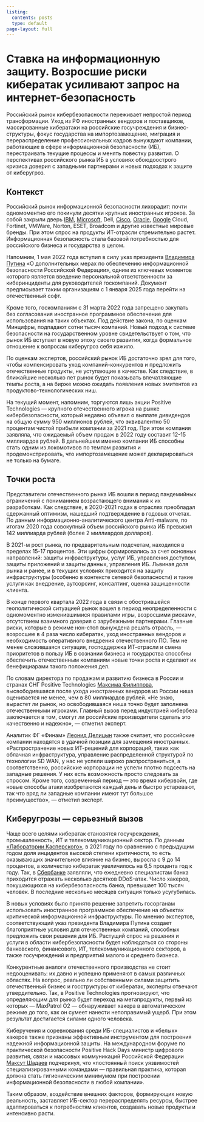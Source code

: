 ---
listing:
  contents: posts
  type: default
page-layout: full
---

# Ставка на информационную защиту. Возросшие риски кибератак усиливают запрос на интернет-безопасность

Российский рынок кибербезопасности переживает непростой период трансформации. Уход из РФ иностранных вендоров и поставщиков, массированные кибератаки на российские госучреждения и бизнес-структуры, фокус государства на импортозамещение, миграция и перераспределение профессиональных кадров вынуждают компании, работающие в сфере информационной безопасности (ИБ), перестраивать текущие процессы и менять повестку развития. О перспективах российского рынка ИБ в условиях обоюдоострого кризиса доверия с западными партнерами и новых подходах к защите от киберугроз.

## Контекст

Российский рынок информационной безопасности лихорадит: почти одномоментно его покинули десятки крупных иностранных игроков. За собой закрыли дверь [IBM](https://lenta.ru/tags/organizations/ibm/), [Microsoft](https://lenta.ru/tags/organizations/microsoft/), Dell, [Cisco](https://lenta.ru/tags/organizations/cisco/), [Oracle](https://lenta.ru/tags/organizations/oracle/), [Google](https://lenta.ru/tags/organizations/google/) Cloud, Fortinet, VMWare, Norton, ESET, Broadcom и другие известные мировые бренды. При этом спрос на продукты ИТ-отрасли стремительно растет. Информационная безопасность стала базовой потребностью для российского бизнеса и государства в целом.

Напомним, 1 мая 2022 года вступил в силу указ президента [Владимира Путина](https://lenta.ru/tags/persons/putin-vladimir/) «О дополнительных мерах по обеспечению информационной безопасности Российской Федерации», одним из ключевых моментов которого является введение персональной ответственности за киберинциденты для руководителей госкомпаний. Документ предписывает таким организациям с 1 января 2025 года перейти на отечественный софт.

Кроме того, госкомпаниям с 31 марта 2022 года запрещено закупать без согласования иностранное программное обеспечение для использования на таких объектах. Под действие закона, по оценкам Минцифры, подпадают сотни тысяч компаний. Новый подход к системе безопасности на государственном уровне свидетельствует о том, что рынок ИБ вступает в новую эпоху своего развития, когда формальное отношение к вопросам киберугроз себя изжило.

По оценкам экспертов, российский рынок ИБ достаточно зрел для того, чтобы компенсировать уход компаний-конкурентов и предложить отечественные продукты, не уступающие в качестве. Как следствие, в ближайшие несколько лет рынок будет показывать впечатляющие темпы роста, а на бирже можно ожидать появления новых эмитентов из продуктово-технологических ниш.

На текущий момент, напомним, торгуются лишь акции Positive Technologies --- крупного отечественного игрока на рынке кибербезопасности, который недавно объявил о выплате дивидендов на общую сумму 950 миллионов рублей, что эквивалентно 50 процентам чистой прибыли компании за 2021 год. При этом компания заявляла, что ожидаемый объем продаж в 2022 году составит 12-15 миллиардов рублей. В дальнейшем именно компании ИБ способны стать одним из локомотивов по темпам развития и продемонстрировать, что импортозамещение может декларироваться не только на бумаге.

## Точки роста

Представители отечественного рынка ИБ вошли в период пандемийных ограничений с пониманием возрастающего внимания к их разработкам. Как следствие, в 2020-2021 годах в отраслях преобладал сдержанный оптимизм, нашедший подтверждение в годовых отчетах. По данным информационно-аналитического центра Anti-malware, по итогам 2020 года совокупный объем российского рынка ИБ превысил 142 миллиарда рублей (более 2 миллиардов долларов).

В 2021-м рост рынка, по предварительным подсчетам, находился в пределах 15-17 процентов. Эти цифры формировались за счет основных направлений: защиты инфраструктуры, услуг ИБ, управления доступом, защиты приложений и защиты данных, управления ИБ. Львиная доля рынка и ранее, и в текущих условиях приходится на защиту инфраструктуры (особенно в контексте сетевой безопасности) и такие услуги как внедрение, аутсорсинг, консалтинг, оценка защищенности клиента.

В конце первого квартала 2022 года в связи с обострившейся геополитической ситуацией рынок вошел в период неопределенности с одномоментно изменившимися правилами игры, возросшими рисками, отсутствием взаимного доверия с зарубежными партнерами. Главные риски, которые в режиме нон-стоп вынуждена решать отрасль, --- возросшее в 4 раза число кибератак, уход иностранных вендоров и необходимость оперативного внедрения отечественного ПО. Тем не менее сложившаяся ситуация, господдержка ИТ-отрасли и смена приоритетов в пользу ИБ в сознании бизнеса и государства способны обеспечить отечественным компаниям новые точки роста и сделают их бенефициарами такого положения дел.

По словам директора по продажам и развитию бизнеса в России и странах СНГ Positive Technologies [Максима Филиппова](https://lenta.ru/tags/persons/filippov-maksim/), высвободившаяся после ухода иностранных вендоров из России ниша оценивается не менее, чем в 80 миллиардов рублей. «Не знаю, вырастет ли рынок, но освободившаяся ниша точно будет заполнена отечественными игроками. Главный вызов перед индустрией кибербеза заключается в том, смогут ли российские производители сделать это качественно и надежно», --- отметил эксперт.

Аналитик ФГ «Финам» [Леонид Делицын](https://lenta.ru/tags/persons/delitsyn-leonid/) также считает, что российские компании находятся в удачной позиции для замещения иностранных. «Распространение новых ИТ-решений для корпораций, таких как облачная инфраструктура, управление распределенной структурой по технологии SD WAN, у нас не успели широко распространиться, а соответственно, российские корпорации не успели плотно подсесть на западные решения. У них есть возможность просто следовать за спросом. Кроме того, современный период --- это время кибервойн, где новые способы атаки изобретаются каждый день и быстро устаревают, так что вряд ли западные компании имеют тут большое преимущество», --- отметил эксперт.

## Киберугрозы --- серьезный вызов

Чаще всего целями кибератак становятся госучреждения, промышленность, ИТ и телекоммуникационный сектор. По данным [«Лаборатории Касперского»](https://lenta.ru/tags/organizations/laboratoriya-kasperskogo/), в 2021 году по сравнению с предыдущим годом доля инцидентов высокой степени критичности, то есть оказывающих значительное влияние на бизнес, выросла с 9 до 14 процентов, а количество кибератак увеличилось на 6,5 процента год к году. Так, в [Сбербанке](https://lenta.ru/tags/organizations/sberbank-rossii/) заявляли, что ежедневно специалистам банка приходится отражать несколько десятков DDoS-атак. Число хакеров, покушающихся на кибербезопасность банка, превышает 100 тысяч человек. В последние несколько месяцев ситуация только усугубилась.

В новых условиях было принято решение запретить госорганам использовать иностранное программное обеспечение на объектах критической информационной инфраструктуры. По мнению экспертов, соответствующий указ президента Владимира Путина создает благоприятные условия для отечественных компаний, способных предложить свои решения для ИБ. Растущий спрос на решения и услуги в области кибербезопасности будет наблюдаться со стороны банковского, финансового, ИТ, телекоммуникационного секторов, а также госучреждений и предприятий малого и среднего бизнеса.

Конкурентные аналоги отечественного производства не стоит недооценивать: их давно и успешно применяют в самых различных областях. На вопрос, реально ли собственными силами защитить отечественный бизнес и госструктуры от кибератак, эксперты отвечают утвердительно. Так, в Positive Technologies прогнозируют, что определяющим для рынка будет переход на метапродукты, первый из которых --- MaxPatrol O2 --- обнаруживает хакера в автоматическом режиме до того, как он сумеет нанести непоправимый ущерб. При этом результат достигается силами одного человека.

Киберучения и соревнования среди ИБ-специалистов и «белых» хакеров также признаны эффективным инструментом для построения надежной информационной защиты. На международном форуме по практической безопасности Positive Hack Days министр цифрового развития, связи и массовых коммуникаций Российской Федерации [Максут Шадаев](https://lenta.ru/tags/persons/shadaev-maksut/) подчеркнул, что «постоянный поиск уязвимостей специализированными командами --- правильная практика, которая должна стать гигиеническим минимумом при построении информационной безопасности в любой компании».

Таким образом, воздействие внешних факторов, формирующих новую реальность, заставляет ИБ-сектор перераспределять ресурсы, быстрее адаптироваться к потребностям клиентов, создавать новые продукты и интенсивно расти.
